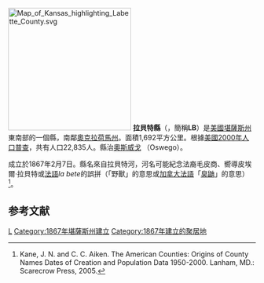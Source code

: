 {{noteTA
|T=zh-hans:拉贝特县 (堪萨斯州);zh-hk:拉貝特縣 (堪薩斯州);zh-tw:拉貝特郡 (堪薩斯州);
}}

[[File:Map_of_Kansas_highlighting_Labette_County.svg|250px]]
'''拉貝特縣'''（{{lang-en|Labette County}}，簡稱'''LB'''）是[[美國|美國]][[堪薩斯州|堪薩斯州]]東南部的一個縣，南鄰[[奧克拉荷馬州|奧克拉荷馬州]]。面積1,692平方公里。根據[[美國2000年人口普查|美國2000年人口普查]]，共有人口22,835人。縣治[[奧斯威戈_(堪薩斯州)|奧斯威戈]] （Oswego）。

成立於1867年2月7日。縣名來自拉貝特河，河名可能紀念法裔毛皮商、嚮導皮埃爾·拉貝特或[[法語|法語]]''la bete''的誤拼（「野獸」的意思或[[加拿大法語|加拿大法語]]「[[臭鼬|臭鼬]]」的意思）<ref>Kane, J. N. and C. C. Aiken. The American Counties: Origins of County Names Dates of Creation and Population Data 1950-2000. Lanham, MD.: Scarecrow Press, 2005.</ref>。

==参考文献==
<div class="references-small">
<references />
</div>

[[Category:堪薩斯州行政區劃|L]]
[[Category:1867年堪薩斯州建立|Category:1867年堪薩斯州建立]]
[[Category:1867年建立的聚居地|Category:1867年建立的聚居地]]